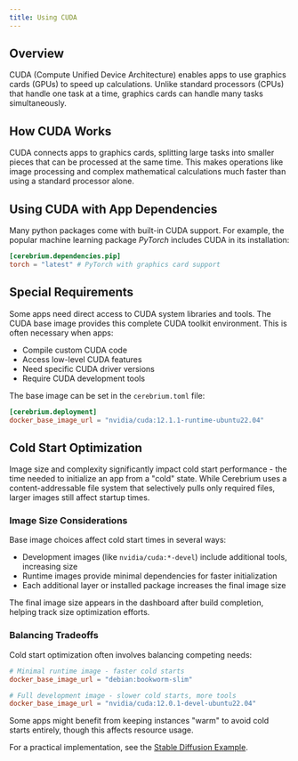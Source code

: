 ```yaml
---
title: Using CUDA
---
```


## Overview

CUDA (Compute Unified Device Architecture) enables apps to use graphics cards (GPUs) to speed up calculations. Unlike standard processors (CPUs) that handle one task at a time, graphics cards can handle many tasks simultaneously.

## How CUDA Works

CUDA connects apps to graphics cards, splitting large tasks into smaller pieces that can be processed at the same time. This makes operations like image processing and complex mathematical calculations much faster than using a standard processor alone.

## Using CUDA with App Dependencies

Many python packages come with built-in CUDA support. For example, the popular machine learning package _PyTorch_ includes CUDA in its installation:

```toml
[cerebrium.dependencies.pip]
torch = "latest" # PyTorch with graphics card support
```

## Special Requirements

Some apps need direct access to CUDA system libraries and tools. The CUDA base image provides this complete CUDA toolkit environment. This is often necessary when apps:

- Compile custom CUDA code
- Access low-level CUDA features
- Need specific CUDA driver versions
- Require CUDA development tools

The base image can be set in the `cerebrium.toml` file:

```toml
[cerebrium.deployment]
docker_base_image_url = "nvidia/cuda:12.1.1-runtime-ubuntu22.04"
```

## Cold Start Optimization

Image size and complexity significantly impact cold start performance - the time needed to initialize an app from a "cold" state. While Cerebrium uses a content-addressable file system that selectively pulls only required files, larger images still affect startup times.

### Image Size Considerations

Base image choices affect cold start times in several ways:

- Development images (like `nvidia/cuda:*-devel`) include additional tools, increasing size
- Runtime images provide minimal dependencies for faster initialization
- Each additional layer or installed package increases the final image size

The final image size appears in the dashboard after build completion, helping track size optimization efforts.

### Balancing Tradeoffs

Cold start optimization often involves balancing competing needs:

```toml
# Minimal runtime image - faster cold starts
docker_base_image_url = "debian:bookworm-slim"

# Full development image - slower cold starts, more tools
docker_base_image_url = "nvidia/cuda:12.0.1-devel-ubuntu22.04"
```

Some apps might benefit from keeping instances "warm" to avoid cold starts entirely, though this affects resource usage.

For a practical implementation, see the [Stable Diffusion Example](https://github.com/CerebriumAI/examples/blob/bfb2337516b0ad37a3bd31c64c41d72872f9f428/7-image-and-video/6-regular-stable-diffusion/cerebrium.toml#L9).
